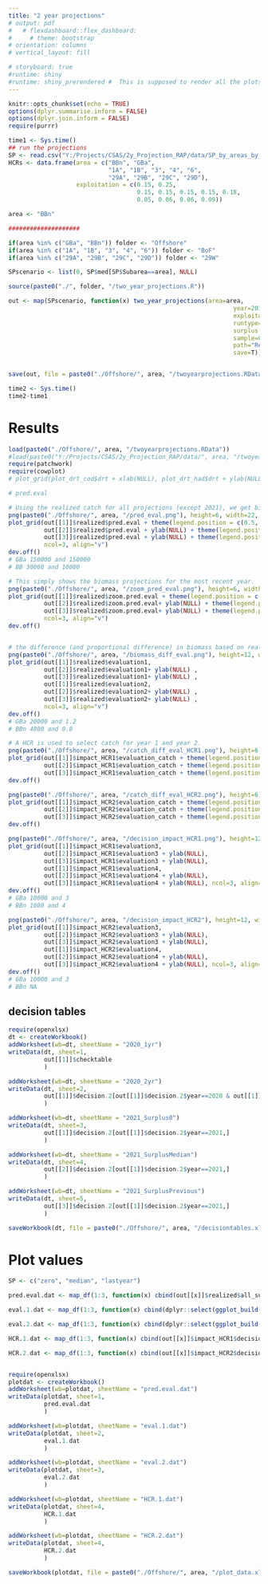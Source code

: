 ```yaml
---
title: "2 year projections"
# output: pdf
#   # flexdashboard::flex_dashboard:
#     # theme: bootstrap
# orientation: columns
# vertical_layout: fill

# storyboard: true
#runtime: shiny
#runtime: shiny_prerendered #  This is supposed to render all the plots right off the bat, so slower first time, but makes moving between pages really quick...
---
```


```r
knitr::opts_chunk$set(echo = TRUE)
options(dplyr.summarise.inform = FALSE)
options(dplyr.join.inform = FALSE)
require(purrr)

```

```r
time1 <- Sys.time()
## run the projections
SP <- read.csv("Y:/Projects/CSAS/2y_Projection_RAP/data/SP_by_areas_by_DK.csv")
HCRs <- data.frame(area = c("BBn", "GBa", 
                            "1A", "1B", "3", "4", "6",
                            "29A", "29B", "29C", "29D"), 
                   exploitation = c(0.15, 0.25, 
                                    0.15, 0.15, 0.15, 0.15, 0.18,
                                    0.05, 0.06, 0.06, 0.09))

area <- "BBn"

####################

if(area %in% c("GBa", "BBn")) folder <- "Offshore"
if(area %in% c("1A", "1B", "3", "4", "6")) folder <- "BoF"
if(area %in% c("29A", "29B", "29C", "29D")) folder <- "29W"

SPscenario <- list(0, SP$med[SP$Subarea==area], NULL)

source(paste0("./", folder, "/two_year_projections.R"))

out <- map(SPscenario, function(x) two_year_projections(area=area,
                                                               year=2019, 
                                                               exploitation=HCRs$exploitation[HCRs$area==area], 
                                                               runtype=c("Decision tables and plots"), #"Decision tables only"),
                                                               surplus = x, # if NULL, then it runs the full model, using m, mR, g, gR, etc. For final years, it just repeats them. 
                                                               sample=0.3,
                                                               path="Repo working directory (fast)", 
                                                               save=T))


save(out, file = paste0("./Offshore/", area, "/twoyearprojections.RData"))

time2 <- Sys.time()
time2-time1

```


# Results
```r

load(paste0("./Offshore/", area, "/twoyearprojections.RData"))
#load(paste0("Y:/Projects/CSAS/2y_Projection_RAP/data/", area, "/twoyearprojections.RData"))
require(patchwork)
require(cowplot)
# plot_grid(plot_drt_cod$drt + xlab(NULL), plot_drt_had$drt + ylab(NULL) + xlab(NULL), plot_drt_ytf$drt +ylab(NULL) + xlab(NULL), plot_dt_cod$dt, plot_dt_had$dt + ylab(NULL), plot_dt_ytf$dt + ylab(NULL), ncol=3, align="v")

# pred.eval

# Using the realized catch for all projections (except 2021), we get biomass posterior distributions which we can compare between projection timings. 
png(paste0("./Offshore/", area, "/pred_eval.png"), height=6, width=22, res=400, units="in")
plot_grid(out[[1]]$realized$pred.eval + theme(legend.position = c(0.5, 0.95), legend.direction="horizontal"),  
          out[[2]]$realized$pred.eval + ylab(NULL) + theme(legend.position = c(0.5, 0.95), legend.direction="horizontal"),  
          out[[3]]$realized$pred.eval + ylab(NULL) + theme(legend.position = c(0.5, 0.95), legend.direction="horizontal"), 
          ncol=3, align="v")
dev.off()
# GBa 150000 and 150000
# BB 30000 and 10000

# This simply shows the biomass projections for the most recent year. 
png(paste0("./Offshore/", area, "/zoom_pred_eval.png"), height=6, width=22, res=400, units="in")
plot_grid(out[[1]]$realized$zoom.pred.eval + theme(legend.position = c(0.5, 0.95), legend.direction="horizontal"),  
          out[[2]]$realized$zoom.pred.eval+ ylab(NULL) + theme(legend.position = c(0.5, 0.95), legend.direction="horizontal"),  
          out[[3]]$realized$zoom.pred.eval+ ylab(NULL) + theme(legend.position = c(0.5, 0.95), legend.direction="horizontal"), 
          ncol=3, align="v")
dev.off()


# the difference (and proportional difference) in biomass based on realized catch for a given year between the 1 year and 2 year projections.
png(paste0("./Offshore/", area, "/biomass_diff_eval.png"), height=12, width=22, res=400, units="in")
plot_grid(out[[1]]$realized$evaluation1, 
          out[[2]]$realized$evaluation1+ ylab(NULL) , 
          out[[3]]$realized$evaluation1+ ylab(NULL) ,
          out[[1]]$realized$evaluation2, 
          out[[2]]$realized$evaluation2+ ylab(NULL) , 
          out[[3]]$realized$evaluation2+ ylab(NULL) , 
          ncol=3, align="v")
dev.off()
# GBa 20000 and 1.2
# BBn 4000 and 0.8

# A HCR is used to select catch for year 1 and year 2. 
png(paste0("./Offshore/", area, "/catch_diff_eval_HCR1.png"), height=6, width=22, res=400, units="in")
plot_grid(out[[1]]$impact_HCR1$evaluation_catch + theme(legend.position = "topright"), 
          out[[2]]$impact_HCR1$evaluation_catch + theme(legend.position = "topright") + ylab(NULL), 
          out[[3]]$impact_HCR1$evaluation_catch + theme(legend.position = "topright") + ylab(NULL), ncol=3, align="v")
dev.off()

png(paste0("./Offshore/", area, "/catch_diff_eval_HCR2.png"), height=6, width=22, res=400, units="in")
plot_grid(out[[1]]$impact_HCR2$evaluation_catch + theme(legend.position = "topright"), 
          out[[2]]$impact_HCR2$evaluation_catch + theme(legend.position = "topright") + ylab(NULL), 
          out[[3]]$impact_HCR2$evaluation_catch + theme(legend.position = "topright") + ylab(NULL), ncol=3, align="v")
dev.off()

png(paste0("./Offshore/", area, "/decision_impact_HCR1.png"), height=12, width=22, res=400, units="in")
plot_grid(out[[1]]$impact_HCR1$evaluation3, 
          out[[2]]$impact_HCR1$evaluation3 + ylab(NULL), 
          out[[3]]$impact_HCR1$evaluation3 + ylab(NULL),
          out[[1]]$impact_HCR1$evaluation4, 
          out[[2]]$impact_HCR1$evaluation4 + ylab(NULL), 
          out[[3]]$impact_HCR1$evaluation4 + ylab(NULL), ncol=3, align="v")
dev.off()
# GBa 10000 and 3
# BBn 1000 and 4

png(paste0("./Offshore/", area, "/decision_impact_HCR2"), height=12, width=22, res=400, units="in")
plot_grid(out[[1]]$impact_HCR2$evaluation3, 
          out[[2]]$impact_HCR2$evaluation3 + ylab(NULL), 
          out[[3]]$impact_HCR2$evaluation3 + ylab(NULL),
          out[[1]]$impact_HCR2$evaluation4, 
          out[[2]]$impact_HCR2$evaluation4 + ylab(NULL), 
          out[[3]]$impact_HCR2$evaluation4 + ylab(NULL), ncol=3, align="v")
dev.off()
# GBa 10000 and 3
# BBn NA


```


## decision tables
```r
require(openxlsx)
dt <- createWorkbook()
addWorksheet(wb=dt, sheetName = "2020_1yr")
writeData(dt, sheet=1, 
          out[[1]]$checktable
          )

addWorksheet(wb=dt, sheetName = "2020_2yr")
writeData(dt, sheet=2, 
          out[[1]]$decision.2[out[[1]]$decision.2$year==2020 & out[[1]]$decision.2$proj==2,]
          )

addWorksheet(wb=dt, sheetName = "2021_Surplus0")
writeData(dt, sheet=3,
          out[[1]]$decision.2[out[[1]]$decision.2$year==2021,]
          )

addWorksheet(wb=dt, sheetName = "2021_SurplusMedian")
writeData(dt, sheet=4,
          out[[2]]$decision.2[out[[1]]$decision.2$year==2021,]
          )

addWorksheet(wb=dt, sheetName = "2021_SurplusPrevious")
writeData(dt, sheet=5,
          out[[3]]$decision.2[out[[1]]$decision.2$year==2021,]
          )

saveWorkbook(dt, file = paste0("./Offshore/", area, "/decisiontables.xlsx"), overwrite=T)

```

# Plot values
```r

SP <- c("zero", "median", "lastyear")

pred.eval.dat <- map_df(1:3, function(x) cbind(out[[x]]$realized$all_sum, surplus=SP[x]))

eval.1.dat <- map_df(1:3, function(x) cbind(dplyr::select(ggplot_build(out[[x]]$realized$evaluation1)$data[[1]], x, ymin, ymax), surplus=SP[x]))

eval.2.dat <- map_df(1:3, function(x) cbind(dplyr::select(ggplot_build(out[[x]]$realized$evaluation2)$data[[1]], x, ymin, ymax), surplus=SP[x]))

HCR.1.dat <- map_df(1:3, function(x) cbind(out[[x]]$impact_HCR1$decisions, surplus=SP[x]))

HCR.2.dat <- map_df(1:3, function(x) cbind(out[[x]]$impact_HCR2$decisions, surplus=SP[x]))


require(openxlsx)
plotdat <- createWorkbook()
addWorksheet(wb=plotdat, sheetName = "pred.eval.dat")
writeData(plotdat, sheet=1, 
          pred.eval.dat
          )

addWorksheet(wb=plotdat, sheetName = "eval.1.dat")
writeData(plotdat, sheet=2,
          eval.1.dat
          )

addWorksheet(wb=plotdat, sheetName = "eval.2.dat")
writeData(plotdat, sheet=3,
          eval.2.dat
          )

addWorksheet(wb=plotdat, sheetName = "HCR.1.dat")
writeData(plotdat, sheet=4,
          HCR.1.dat
          )

addWorksheet(wb=plotdat, sheetName = "HCR.2.dat")
writeData(plotdat, sheet=4,
          HCR.2.dat
          )

saveWorkbook(plotdat, file = paste0("./Offshore/", area, "/plot_data.xlsx"), overwrite=T)

```


